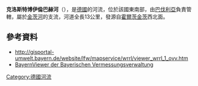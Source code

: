 {{No footnotes|time=2020-12-09T08:42:57+00:00}}
{{Coord|48|8|10|N|10|14|54|E|display=title}}

'''克洛斯特博伊倫巴赫河'''（{{lang-de|Klosterbeurener Bach}}），是[[德國|德國]]的河流，位於該國東南部，由[[巴伐利亞|巴伐利亞]]負責管轄，屬於[[金茨河|金茨河]]的支流，河道全長13公里，發源自[[霍爾茨金茨|霍爾茨金茨]]西北面。

==參考資料==
* http://gisportal-umwelt.bayern.de/website/lfw/mapservice/wrrl/viewer_wrrl_1_ovv.htm {{Webarchive|url=https://archive.is/20050409031701/http://gisportal-umwelt.bayern.de/website/lfw/mapservice/wrrl/viewer_wrrl_1_ovv.htm |date=2005-04-09 }}
* [http://www.geodaten.bayern.de/BayernViewer/index.cgi BayernViewer der Bayerischen Vermessungsverwaltung] {{Wayback|url=http://www.geodaten.bayern.de/BayernViewer/index.cgi |date=20090327145225 }}

{{Germany-geo-stub}}
[[Category:德國河流|Category:德國河流]]
